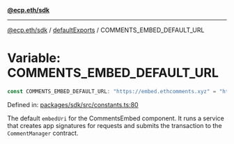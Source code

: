 [**@ecp.eth/sdk**](../../index.mdx)

***

[@ecp.eth/sdk](/sdk-reference/index.mdx) / [defaultExports](/sdk-reference/defaultExports/index.mdx) / COMMENTS\_EMBED\_DEFAULT\_URL

# Variable: COMMENTS\_EMBED\_DEFAULT\_URL

```ts
const COMMENTS_EMBED_DEFAULT_URL: "https://embed.ethcomments.xyz" = "https://embed.ethcomments.xyz";
```

Defined in: [packages/sdk/src/constants.ts:80](https://github.com/ecp-eth/comments-monorepo/blob/main/packages/sdk/src/constants.ts#L80)

The default `embedUri` for the CommentsEmbed component.
It runs a service that creates app signatures for requests and
submits the transaction to the `CommentManager` contract.
